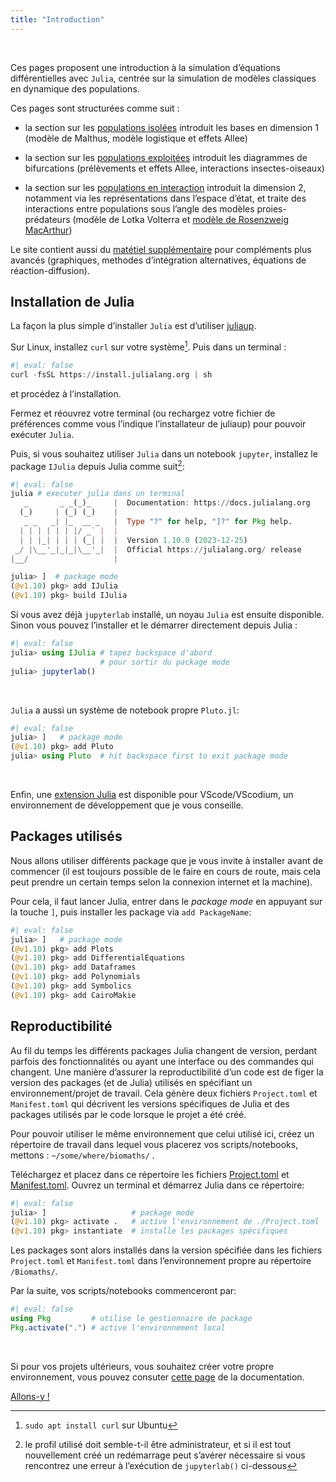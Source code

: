 ```yaml
---
title: "Introduction"
---
```

\

Ces pages proposent une introduction à la simulation d'équations différentielles avec `Julia`, centrée sur la simulation de modèles classiques en dynamique des populations.

Ces pages sont structurées comme suit :

- la section sur les [populations isolées](pop_isolees.qmd) introduit les bases en dimension 1 (modèle de Malthus, modèle logistique et effets Allee)

- la section sur les [populations exploitées](pop_exploitees.qmd) introduit les diagrammes de bifurcations (prélèvements et effets Allee, interactions insectes-oiseaux)

- la section sur les [populations en interaction](pop_interactions.qmd) introduit la dimension 2, notamment via les représentations dans l'espace d'état, et traite des interactions entre populations sous l'angle des modèles proies-prédateurs (modèle de Lotka Volterra et [modèle de Rosenzweig MacArthur](pop_interactions2.qmd))

Le site contient aussi du [matétiel supplémentaire](annexes.qmd) pour compléments plus avancés (graphiques, methodes d'intégration alternatives, équations de réaction-diffusion).

## Installation de Julia

La façon la plus simple d'installer `Julia` est d'utiliser [juliaup](https://github.com/JuliaLang/juliaup).

Sur Linux, installez `curl` sur votre système^[`sudo apt install curl` sur Ubuntu]. Puis dans un terminal :
```julia
#| eval: false
curl -fsSL https://install.julialang.org | sh
```
et procédez à l'installation.

Fermez et réouvrez votre terminal (ou rechargez votre fichier de préférences comme vous l'indique l'installateur de juliaup) pour pouvoir exécuter `Julia`.

Puis, si vous souhaitez utiliser `Julia` dans un notebook `jupyter`, installez le package `IJulia` depuis Julia comme suit^[le profil utilisé doit semble-t-il être administrateur, et si il est tout nouvellement créé un redémarrage peut s'avérer nécessaire si vous rencontrez une erreur à l'exécution de `jupyterlab()` ci-dessous]:
```julia
#| eval: false
julia # executer julia dans un terminal
   _       _ _(_)_     |  Documentation: https://docs.julialang.org
  (_)     | (_) (_)    |
   _ _   _| |_  __ _   |  Type "?" for help, "]?" for Pkg help.
  | | | | | | |/ _` |  |
  | | |_| | | | (_| |  |  Version 1.10.0 (2023-12-25)
 _/ |\__'_|_|_|\__'_|  |  Official https://julialang.org/ release
|__/                   |

julia> ]  # package mode
(@v1.10) pkg> add IJulia
(@v1.10) pkg> build IJulia
```

Si vous avez déjà `jupyterlab` installé, un noyau `Julia` est ensuite disponible. Sinon vous pouvez l'installer et le démarrer directement depuis Julia :
```julia
#| eval: false
julia> using IJulia # tapez backspace d'abord
                    # pour sortir du package mode
julia> jupyterlab()
```
\

`Julia` a aussi un système de notebook propre `Pluto.jl`:
```julia
#| eval: false
julia> ]   # package mode
(@v1.10) pkg> add Pluto
julia> using Pluto  # hit backspace first to exit package mode
```
\

Enfin, une [extension Julia](https://www.julia-vscode.org/docs/stable/setup/) est disponible pour VScode/VScodium, un environnement de développement que je vous conseille.

## Packages utilisés

Nous allons utiliser différents package que je vous invite à installer avant de commencer (il est toujours possible de le faire en cours de route, mais cela peut prendre un certain temps selon la connexion internet et la machine).

Pour cela, il faut lancer Julia, entrer dans le *package mode* en appuyant sur la touche `]`, puis installer les package via `add PackageName`:
```julia
#| eval: false
julia> ]   # package mode
(@v1.10) pkg> add Plots
(@v1.10) pkg> add DifferentialEquations
(@v1.10) pkg> add Dataframes
(@v1.10) pkg> add Polynomials
(@v1.10) pkg> add Symbolics
(@v1.10) pkg> add CairoMakie
```

## Reproductibilité

Au fil du temps les différents packages Julia changent de version, perdant parfois des fonctionnalités ou ayant une interface ou des commandes qui changent. Une manière d'assurer la reproductibilité d'un code est de figer la version des packages (et de Julia) utilisés en spécifiant un environnement/projet de travail. Cela génère deux fichiers `Project.toml` et `Manifest.toml` qui décrivent les versions spécifiques de Julia et des packages utilisés par le code lorsque le projet a été créé.

Pour pouvoir utiliser le même environnement que celui utilisé ici, créez un répertoire de travail dans lequel vous placerez vos scripts/notebooks, mettons : `~/some/where/biomaths/` .

Téléchargez et placez dans ce répertoire les fichiers [Project.toml](./Project.toml) et [Manifest.toml](./Manifest.toml). Ouvrez un terminal et démarrez Julia dans ce répertoire:
```julia
#| eval: false
julia> ]                   # package mode
(@v1.10) pkg> activate .   # active l'environnement de ./Project.toml
(@v1.10) pkg> instantiate  # installe les packages spécifiques
```

Les packages sont alors installés dans la version spécifiée dans les fichiers `Project.toml` et `Manifest.toml` dans  l'environnement propre au répertoire `/Biomaths/`.

Par la suite, vos scripts/notebooks commenceront par:
```julia
#| eval: false
using Pkg         # utilise le gestionnaire de package
Pkg.activate(".") # active l'environnement local
```

\

Si pour vos projets ultérieurs, vous souhaitez créer votre propre environnement, vous pouvez consuter [cette page](https://pkgdocs.julialang.org/v1/environments/) de la documentation.


[Allons-y !](pop_isolees.qmd)
